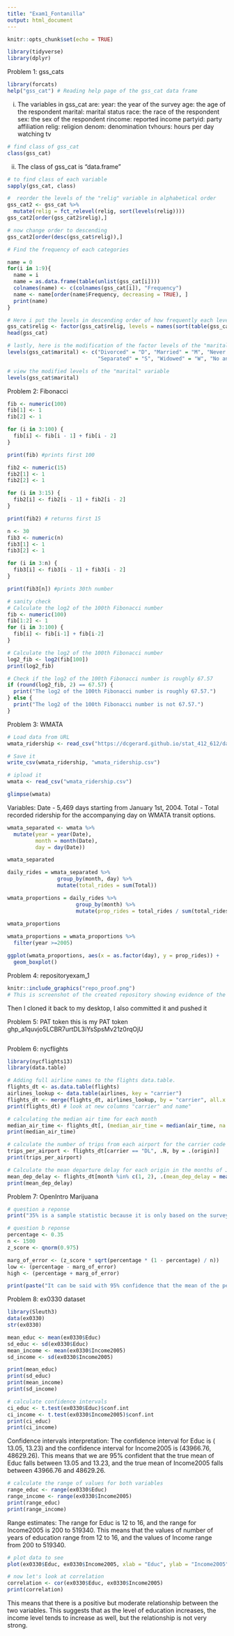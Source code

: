 ```yaml
---
title: "Exam1_Fontanilla"
output: html_document
---
```


```r
knitr::opts_chunk$set(echo = TRUE)
```

```r
library(tidyverse)
library(dplyr)
```

Problem 1: gss_cats
```r
library(forcats)
help("gss_cat") # Reading help page of the gss_cat data frame 
```
i. The variables in gss_cat are:
year: the year of the survey
age: the age of the respondent
marital: marital status
race: the race of the respondent
sex: the sex of the respondent
rincome: reported income
partyid: party affiliation
relig: religion
denom: denomination
tvhours: hours per day watching tv

```r
# find class of gss_cat
class(gss_cat)
```
ii. The class of gss_cat is "data.frame"

```r
# to find class of each variable 
sapply(gss_cat, class)
```

```r
#  reorder the levels of the "relig" variable in alphabetical order
gss_cat2 <- gss_cat %>%
  mutate(relig = fct_relevel(relig, sort(levels(relig))))
gss_cat2[order(gss_cat2$relig),]
```

```r
# now change order to descending
gss_cat2[order(desc(gss_cat$relig)),]
```
```r
# Find the frequency of each categories

name = 0
for(i in 1:9){
  name = i
  name = as.data.frame(table(unlist(gss_cat[i])))
  colnames(name) <- c(colnames(gss_cat[i]), "Frequency")
  name <- name[order(name$Frequency, decreasing = TRUE), ]
  print(name)
}

```

```r
# Here i put the levels in descending order of how frequently each level occurs in the data
gss_cat$relig <- factor(gss_cat$relig, levels = names(sort(table(gss_cat$relig), decreasing = TRUE)))
head(gss_cat)
```
```r
# lastly, here is the modification of the factor levels of the "marital" variable to be abbreviations of their long-names
levels(gss_cat$marital) <- c("Divorced" = "D", "Married" = "M", "Never married" = "NM", 
                             "Separated" = "S", "Widowed" = "W", "No answer" = "NA")

# view the modified levels of the "marital" variable
levels(gss_cat$marital)

```



Problem 2: Fibonacci
```r
fib <- numeric(100)
fib[1] <- 1
fib[2] <- 1

for (i in 3:100) {
  fib[i] <- fib[i - 1] + fib[i - 2]
}

print(fib) #prints first 100
```
```r
fib2 <- numeric(15)
fib2[1] <- 1
fib2[2] <- 1

for (i in 3:15) {
  fib2[i] <- fib2[i - 1] + fib2[i - 2]
}

print(fib2) # returns first 15

```
```r
n <- 30
fib3 <- numeric(n)
fib3[1] <- 1
fib3[2] <- 1

for (i in 3:n) {
  fib3[i] <- fib3[i - 1] + fib3[i - 2]
}

print(fib3[n]) #prints 30th number
```
```r
# sanity check
# Calculate the log2 of the 100th Fibonacci number
fib <- numeric(100)
fib[1:2] <- 1
for (i in 3:100) {
  fib[i] <- fib[i-1] + fib[i-2]
}
```

```r
# Calculate the log2 of the 100th Fibonacci number
log2_fib <- log2(fib[100])
print(log2_fib)

# Check if the log2 of the 100th Fibonacci number is roughly 67.57
if (round(log2_fib, 2) == 67.57) {
  print("The log2 of the 100th Fibonacci number is roughly 67.57.")
} else {
  print("The log2 of the 100th Fibonacci number is not 67.57.")
}

```



Problem 3: WMATA
```r
# Load data from URL
wmata_ridership <- read_csv("https://dcgerard.github.io/stat_412_612/data/wmata_ridership.csv")

# Save it
write_csv(wmata_ridership, "wmata_ridership.csv")

# ipload it
wmata <- read_csv("wmata_ridership.csv")
```

```r
glimpse(wmata)
```
Variables:
Date - 5,469 days starting from January 1st, 2004.
Total - Total recorded ridership for the accompanying day on WMATA transit options. 

```r
wmata_separated <- wmata %>%
  mutate(year = year(Date),
         month = month(Date),
         day = day(Date))

wmata_separated
```

```r
daily_rides = wmata_separated %>% 
                group_by(month, day) %>% 
                mutate(total_rides = sum(Total))

wmata_proportions = daily_rides %>% 
                      group_by(month) %>% 
                      mutate(prop_rides = total_rides / sum(total_rides))
                      
wmata_proportions
```

```r
wmata_proportions = wmata_proportions %>%
  filter(year >=2005)

ggplot(wmata_proportions, aes(x = as.factor(day), y = prop_rides)) +
  geom_boxplot()

```



Problem 4: repositoryexam_1
```r
knitr::include_graphics("repo_proof.png")
# This is screenshot of the created repository showing evidence of the three files uploaded
```
Then I cloned it back to my desktop, I also committed it and pushed it



Problem 5: PAT token
this is my PAT token
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


```r

```



Problem 6: nycflights
```r
library(nycflights13)
library(data.table)

# Adding full airline names to the flights data.table.
flights_dt <- as.data.table(flights)
airlines_lookup <- data.table(airlines, key = "carrier")
flights_dt <- merge(flights_dt, airlines_lookup, by = "carrier", all.x = TRUE)
print(flights_dt) # look at new columns "carrier" and name"
```

```r
# calculating the median air time for each month
median_air_time <- flights_dt[, (median_air_time = median(air_time, na.rm = TRUE)), by = .(month)]
print(median_air_time)
```

```r
# calculate the number of trips from each airport for the carrier code DL
trips_per_airport <- flights_dt[carrier == "DL", .N, by = .(origin)]
print(trips_per_airport)
```

```r
# Calculate the mean departure delay for each origin in the months of January and Februrary
mean_dep_delay <- flights_dt[month %in% c(1, 2), .(mean_dep_delay = mean(dep_delay, na.rm = TRUE)), by = .(origin)]
print(mean_dep_delay)
```



Problem 7: OpenIntro Marijuana
```r
# question a reponse
print("35% is a sample statistic because it is only based on the survey of 1,500 adults. It cannot be used to represent the whole population.")
```

```r
# question b reponse
percentage <- 0.35
n <- 1500
z_score <- qnorm(0.975) 

marg_of_error <- (z_score * sqrt(percentage * (1 - percentage) / n))
low <- (percentage - marg_of_error)
high <- (percentage + marg_of_error)

print(paste("It can be said with 95% confidence that the mean of the percentage of amount of adults that think marijuana should be legal falls between ", round(low, 3), "% and ", round(high, 3), sep = ""))

```



Problem 8: ex0330 dataset
```r
library(Sleuth3)
data(ex0330)
str(ex0330)
```

```r
mean_educ <- mean(ex0330$Educ)
sd_educ <- sd(ex0330$Educ)
mean_income <- mean(ex0330$Income2005)
sd_income <- sd(ex0330$Income2005)

print(mean_educ)
print(sd_educ)
print(mean_income)
print(sd_income)
```


```r
# calculate confidence intervals
ci_educ <- t.test(ex0330$Educ)$conf.int
ci_income <- t.test(ex0330$Income2005)$conf.int
print(ci_educ)
print(ci_income)
```
Confidence intervals interpretation: The confidence interval for Educ is ( 13.05, 13.23) and the confidence interval for Income2005 is (43966.76, 48629.26). This means that we are 95% confident that the true mean of Educ falls between 13.05 and 13.23, and the true mean of Income2005 falls between 43966.76 and 48629.26.

```r
# calculate the range of values for both variables
range_educ <- range(ex0330$Educ)
range_income <- range(ex0330$Income2005)
print(range_educ)
print(range_income)
```
Range estimates: The range for Educ is 12 to 16, and the range for Income2005 is 200 to 519340. This means that the values of number of years of education range from 12 to 16, and the values of Income range from 200 to 519340.

```r
# plot data to see
plot(ex0330$Educ, ex0330$Income2005, xlab = "Educ", ylab = "Income2005")
```

```r
# now let's look at correlation
correlation <- cor(ex0330$Educ, ex0330$Income2005)
print(correlation)
```
This means that there is a positive but moderate relationship between the two variables. This suggests that as the level of education increases, the income level tends to increase as well, but the relationship is not very strong.
